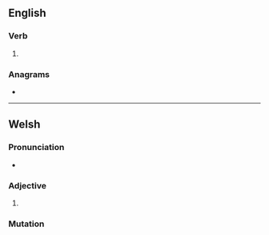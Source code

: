 ==English==

===Verb===
{{head|en|verb form}}

# {{en-past of|lase}}

===Anagrams===
* {{anagrams|en|a=adels|Dales|Delas|Slade|dales|deals|desal|lades|leads|seal'd|slade}}

----

==Welsh==

===Pronunciation===
* {{IPA|/ˈlasɛd/|lang=cy}}

===Adjective===
{{head|cy|mutated adjective}}

# {{soft mutation of|glased|lang=cy}}

===Mutation===
{{cy-mut-auto|glased}}